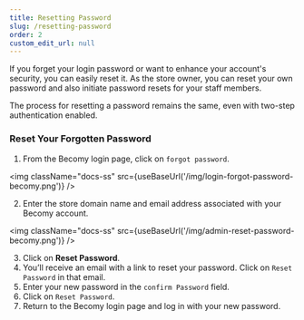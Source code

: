 ```yaml
---
title: Resetting Password
slug: /resetting-password
order: 2
custom_edit_url: null
---
```



If you forget your login password or want to enhance your account's security, you can easily reset it. As the store owner, you can reset your own password and also initiate password resets for your staff members.

The process for resetting a password remains the same, even with two-step authentication enabled.

### Reset Your Forgotten Password

1. From the Becomy login page, click on `forgot password`.

<img className="docs-ss" src={useBaseUrl('/img/login-forgot-password-becomy.png')} />

2. Enter the store domain name and email address associated with your Becomy account.

<img className="docs-ss" src={useBaseUrl('/img/admin-reset-password-becomy.png')} />

3. Click on **Reset Password**.
4. You’ll receive an email with a link to reset your password. Click on `Reset Password` in that email.
5. Enter your new password in the `confirm Password` field.
6. Click on `Reset Password`.
7. Return to the Becomy login page and log in with your new password.
